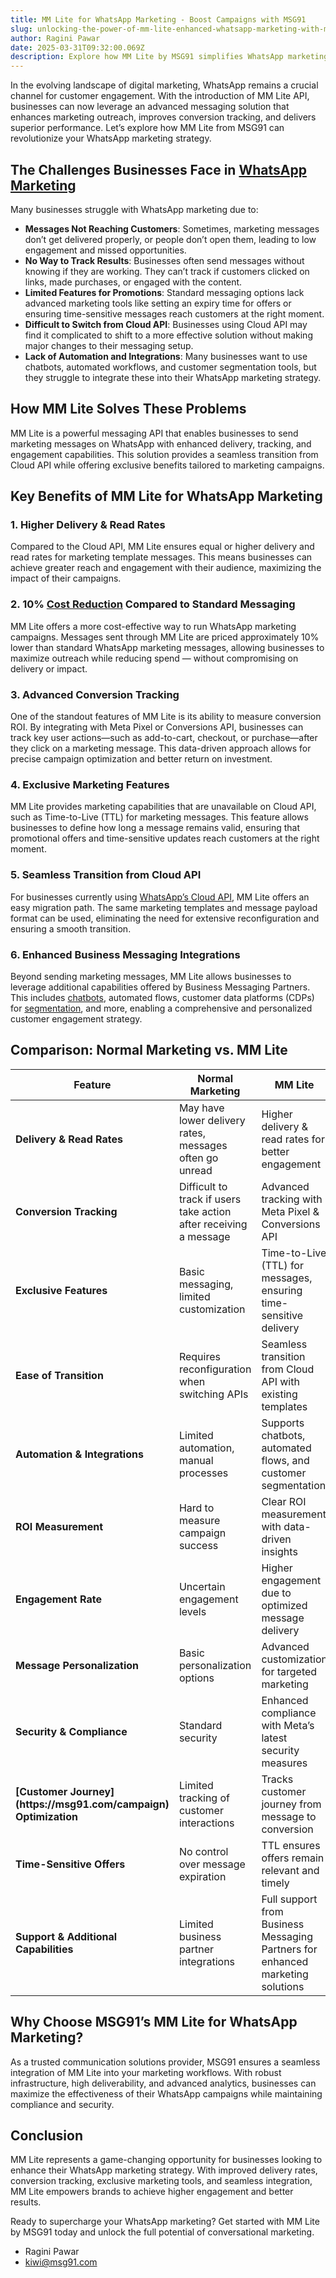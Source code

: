 ```yaml
---
title: MM Lite for WhatsApp Marketing - Boost Campaigns with MSG91
slug: unlocking-the-power-of-mm-lite-enhanced-whatsapp-marketing-with-msg91
author: Ragini Pawar
date: 2025-03-31T09:32:00.069Z
description: Explore how MM Lite by MSG91 simplifies WhatsApp marketing with easy bulk messaging, campaign tracking, and powerful engagement tools for your business.
---
```


In the evolving landscape of digital marketing, WhatsApp remains a crucial channel for customer engagement. With the introduction of MM Lite API, businesses can now leverage an advanced messaging solution that enhances marketing outreach, improves conversion tracking, and delivers superior performance. Let’s explore how MM Lite from MSG91 can revolutionize your WhatsApp marketing strategy.

## **The Challenges Businesses Face in [WhatsApp Marketing](https://msg91.com/whatsapp)**

Many businesses struggle with WhatsApp marketing due to:

* **Messages Not Reaching Customers**: Sometimes, marketing messages don’t get delivered properly, or people don’t open them, leading to low engagement and missed opportunities.  
* **No Way to Track Results**: Businesses often send messages without knowing if they are working. They can’t track if customers clicked on links, made purchases, or engaged with the content.  
* **Limited Features for Promotions**: Standard messaging options lack advanced marketing tools like setting an expiry time for offers or ensuring time-sensitive messages reach customers at the right moment.  
* **Difficult to Switch from Cloud API**: Businesses using Cloud API may find it complicated to shift to a more effective solution without making major changes to their messaging setup.  
* **Lack of Automation and Integrations**: Many businesses want to use chatbots, automated workflows, and customer segmentation tools, but they struggle to integrate these into their WhatsApp marketing strategy.


## **How MM Lite Solves These Problems**

MM Lite is a powerful messaging API that enables businesses to send marketing messages on WhatsApp with enhanced delivery, tracking, and engagement capabilities. This solution provides a seamless transition from Cloud API while offering exclusive benefits tailored to marketing campaigns.

## **Key Benefits of MM Lite for WhatsApp Marketing**

### **1\. Higher Delivery & Read Rates**

Compared to the Cloud API, MM Lite ensures equal or higher delivery and read rates for marketing template messages. This means businesses can achieve greater reach and engagement with their audience, maximizing the impact of their campaigns.

### **2\. 10% [Cost Reduction](https://msg91.com/pricing/whatsapp) Compared to Standard Messaging**

MM Lite offers a more cost-effective way to run WhatsApp marketing campaigns. Messages sent through MM Lite are priced approximately 10% lower than standard WhatsApp marketing messages, allowing businesses to maximize outreach while reducing spend — without compromising on delivery or impact.

### **3\. Advanced Conversion Tracking**

One of the standout features of MM Lite is its ability to measure conversion ROI. By integrating with Meta Pixel or Conversions API, businesses can track key user actions—such as add-to-cart, checkout, or purchase—after they click on a marketing message. This data-driven approach allows for precise campaign optimization and better return on investment.

### **4\. Exclusive Marketing Features**

MM Lite provides marketing capabilities that are unavailable on Cloud API, such as Time-to-Live (TTL) for marketing messages. This feature allows businesses to define how long a message remains valid, ensuring that promotional offers and time-sensitive updates reach customers at the right moment.

### **5\. Seamless Transition from Cloud API**

For businesses currently using [WhatsApp’s Cloud API](https://docs.msg91.com/whatsapp), MM Lite offers an easy migration path. The same marketing templates and message payload format can be used, eliminating the need for extensive reconfiguration and ensuring a smooth transition.

### **6\. Enhanced Business Messaging Integrations**

Beyond sending marketing messages, MM Lite allows businesses to leverage additional capabilities offered by Business Messaging Partners. This includes [chatbots](https://msg91.com/demochatbot), automated flows, customer data platforms (CDPs) for [segmentation](https://msg91.com/segmento), and more, enabling a comprehensive and personalized customer engagement strategy.

## **Comparison: Normal Marketing vs. MM Lite**

<table className="table text-base border">
  <thead>
    <tr>
      <th>Feature</th>
      <th>Normal Marketing</th>
      <th>MM Lite</th>
    </tr>
  </thead>
  <tbody>
    <tr>
      <td><strong>Delivery & Read Rates</strong></td>
      <td>May have lower delivery rates, messages often go unread</td>
      <td>Higher delivery & read rates for better engagement</td>
    </tr>
    <tr>
      <td><strong>Conversion Tracking</strong></td>
      <td>Difficult to track if users take action after receiving a message</td>
      <td>Advanced tracking with Meta Pixel & Conversions API</td>
    </tr>
    <tr>
      <td><strong>Exclusive Features</strong></td>
      <td>Basic messaging, limited customization</td>
      <td>Time-to-Live (TTL) for messages, ensuring time-sensitive delivery</td>
    </tr>
    <tr>
      <td><strong>Ease of Transition</strong></td>
      <td>Requires reconfiguration when switching APIs</td>
      <td>Seamless transition from Cloud API with existing templates</td>
    </tr>
    <tr>
      <td><strong>Automation & Integrations</strong></td>
      <td>Limited automation, manual processes</td>
      <td>Supports chatbots, automated flows, and customer segmentation</td>
    </tr>
    <tr>
      <td><strong>ROI Measurement</strong></td>
      <td>Hard to measure campaign success</td>
      <td>Clear ROI measurement with data-driven insights</td>
    </tr>
    <tr>
      <td><strong>Engagement Rate</strong></td>
      <td>Uncertain engagement levels</td>
      <td>Higher engagement due to optimized message delivery</td>
    </tr>
    <tr>
      <td><strong>Message Personalization</strong></td>
      <td>Basic personalization options</td>
      <td>Advanced customization for targeted marketing</td>
    </tr>
    <tr>
      <td><strong>Security & Compliance</strong></td>
      <td>Standard security</td>
      <td>Enhanced compliance with Meta’s latest security measures</td>
    </tr>
    <tr>
      <td><strong>[Customer Journey](https://msg91.com/campaign) Optimization</strong></td>
      <td>Limited tracking of customer interactions</td>
      <td>Tracks customer journey from message to conversion</td>
    </tr>
    <tr>
      <td><strong>Time-Sensitive Offers</strong></td>
      <td>No control over message expiration</td>
      <td>TTL ensures offers remain relevant and timely</td>
    </tr>
    <tr>
      <td><strong>Support & Additional Capabilities</strong></td>
      <td>Limited business partner integrations</td>
      <td>Full support from Business Messaging Partners for enhanced marketing solutions</td>
    </tr>
  </tbody>
</table>

## **Why Choose MSG91’s MM Lite for WhatsApp Marketing?**

As a trusted communication solutions provider, MSG91 ensures a seamless integration of MM Lite into your marketing workflows. With robust infrastructure, high deliverability, and advanced analytics, businesses can maximize the effectiveness of their WhatsApp campaigns while maintaining compliance and security.

## **Conclusion**

MM Lite represents a game-changing opportunity for businesses looking to enhance their WhatsApp marketing strategy. With improved delivery rates, conversion tracking, exclusive marketing tools, and seamless integration, MM Lite empowers brands to achieve higher engagement and better results.

Ready to supercharge your WhatsApp marketing? Get started with MM Lite by MSG91 today and unlock the full potential of conversational marketing.

- Ragini Pawar  
- kiwi@msg91.com

